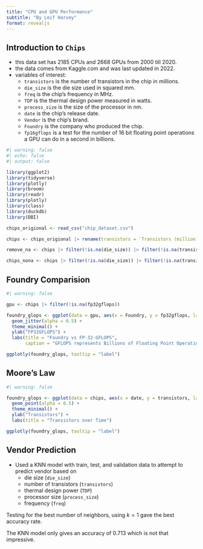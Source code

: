 ```yaml
---
title: "CPU and GPU Performance"
subtitle: "By Leif Harvey"
format: revealjs
---
```


## Introduction to `Chips` {.smaller}

* this data set has 2185 CPUs and 2668 GPUs from 2000 till 2020.
* the data comes from Kaggle.com and was last updated in 2022.
* variables of interest:
    * `transistors` is the number of transistors in the chip in millions.
    * `die_size` is the die size used in squared mm.
    * `freq` is the chip's frequency in MHz.
    * `TDP` is the thermal design power measured in watts.
    * `process_size` is the size of the processor in nm.
    * `date` is the chip's release date.
    * `Vendor` is the chip's brand.
    * `Foundry` is the company who produced the chip.
    * `fp16gflops` is a test for the number of 16 bit floating point operations a GPU can do in a second in billions.


```r
#| warning: false
#| echo: false
#| output: false

library(ggplot2)
library(tidyverse)
library(plotly)
library(broom)
library(readr)
library(plotly)
library(class)
library(duckdb)
library(DBI)

chips_origional <- read_csv("chip_dataset.csv")

chips <- chips_origional |> rename(transistors = `Transistors (million)`, die_size = `Die Size (mm^2)`, freq = `Freq (MHz)`, TDP = `TDP (W)`, process_size = `Process Size (nm)`, date = `Release Date`, fp16gflops = `FP16 GFLOPS`, fp32gflops = `FP32 GFLOPS`, fp64gflops = `FP64 GFLOPS`)

remove_na <- chips |> filter(!is.na(die_size)) |> filter(!is.na(transistors)) |> filter(!is.na(freq)) |> filter(!is.na(process_size)) |> filter(!is.na(TDP))

chips_nona <- chips |> filter(!is.na(die_size)) |> filter(!is.na(transistors)) |> filter(!is.na(freq)) |> filter(!is.na(process_size)) |> filter(!is.na(TDP)) |> filter(!is.na(Type)) |> filter(!is.na(Foundry))

```

## Foundry Comparision
```r
#| warning: false

gpu <- chips |> filter(!is.na(fp32gflops))

foundry_glops <- ggplot(data = gpu, aes(x = Foundry, y = fp32gflops, label = Vendor)) + 
  geom_jitter(alpha = 0.5) + 
  theme_minimal() + 
  ylab("FP32GFLOPS") + 
  labs(title = "Foundry vs FP-32-GFLOPS",
       caption = "GFLOPS represents Billions of Floating Point Operations Per Second")

ggplotly(foundry_glops, tooltip = "label")
```


## Moore's Law
```r
#| warning: false

foundry_glops <- ggplot(data = chips, aes(x = date, y = transistors, label = date)) + 
  geom_point(alpha = 0.5) + 
  theme_minimal() + 
  ylab("Transistors") + 
  labs(title = "Transistors over Time")

ggplotly(foundry_glops, tooltip = "label")
```


## Vendor Prediction {.smaller}

* Used a KNN model with train, test, and validation data to attempt to predict vendor based on 
  * die size (`die_size`)
  * number of transistors (`transistors`)
  * thermal design power (`TDP`) 
  * processor size (`process_size`)
  * frequency (`freq`)

Testing for the best number of neighbors, using $k = 1$ gave the best accuracy rate.

The KNN model only gives an accuracy of $0.713$ which is not that impressive.





